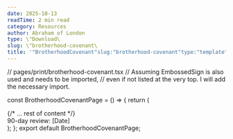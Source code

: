 ```yaml
---
date: 2025-10-13
readTime: 2 min read
category: Resources
author: Abraham of London
type: \"Download\
slug: \"brotherhood-covenant\
title: '"BrotherhoodCovenant"slug:"brotherhood-covenant"type:"template"slug:"brotherhood-covenant"type:"Download"title:"BrotherhoodCovenant"date:2025-10-13author:"AbrahamofLondon"readTime:2minreadcategory:"Resources"'
---
```


// pages/print/brotherhood-covenant.tsx
// Assuming EmbossedSign is also used and needs to be imported,
// even if not listed at the very top. I will add the necessary import.

const BrotherhoodCovenantPage = () => {
return (

<BrandFrame title="Brotherhood Covenant" subtitle="90-day commitment to presence, truth, confidentiality, practical service, and family protection.">
  {/* ... rest of content */}
  <div className="flex items-center justify-between text-[11.5px] text-[color:var(--color-on-secondary)/0.6]">
    <span>90-day review: [Date]</span>
  </div>
</BrandFrame>
); }; export default BrotherhoodCovenantPage;












